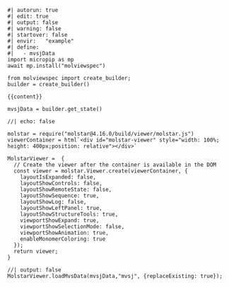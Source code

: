 :::{.grid}

:::{.g-col-6}

```.pyodide
#| autorun: true
#| edit: true
#| output: false
#| warning: false
#| startover: false
#| envir:	"example"
#| define:
#|   - mvsjData
import micropip as mp
await mp.install("molviewspec")

from molviewspec import create_builder;
builder = create_builder()

{{content}}

mvsjData = builder.get_state()
```

:::

:::{.g-col-6}


```ojs
//| echo: false

molstar = require("molstar@4.16.0/build/viewer/molstar.js")
viewerContainer = html`<div id="molstar-viewer" style="width: 100%; height: 400px;position: relative"></div>`

MolstarViewer =  {
  // Create the viewer after the container is available in the DOM
  const viewer = molstar.Viewer.create(viewerContainer, {
    layoutIsExpanded: false,
    layoutShowControls: false,
    layoutShowRemoteState: false,
    layoutShowSequence: true,
    layoutShowLog: false,
    layoutShowLeftPanel: true,
    layoutShowStructureTools: true,
    viewportShowExpand: true,
    viewportShowSelectionMode: false,
    viewportShowAnimation: true,
    enableMonomerColoring: true
  });
  return viewer;
}
```

```ojs
//| output: false
MolstarViewer.loadMvsData(mvsjData,"mvsj", {replaceExisting: true});
```

:::

:::
